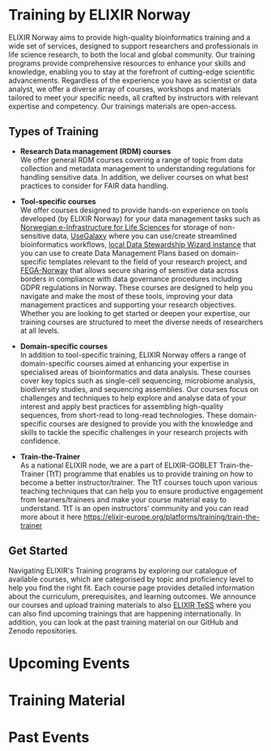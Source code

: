 <link rel="stylesheet" property="stylesheet" href="https://elixirtess.github.io/TeSS_widgets/css/tess-widget.css"/>

# Training by ELIXIR Norway
ELIXIR Norway aims to provide high-quality bioinformatics training and a wide set of services, designed to support researchers and professionals in life science research, to both the local and global community. Our training programs provide comprehensive resources to enhance your skills and knowledge, enabling you to stay at the forefront of cutting-edge scientific advancements. Regardless of the experience you have as scientist or data analyst, we offer a diverse array of courses, workshops and materials tailored to meet your specific needs, all crafted by instructors with relevant expertise and competency. Our trainings materials are open-access. 

## Types of Training
- **Research Data management (RDM) courses**  
We offer general RDM courses covering a range of topic from data collection and metadata management to understanding regulations for handling sensitive data. In addition, we deliver courses on what best practices to consider for FAIR data handling.

- **Tool-specific courses**  
We offer courses designed to provide hands-on experience on tools developed (by ELIXIR Norway) for your data management tasks such as [Norwegian e-Infrastructure for Life Sciences](https://nels.bioinfo.no/) for storage of non-sensitive data, [UseGalaxy](https://galaxyproject.org/use/usegalaxy-no/) where you can use/create streamlined bioinformatics workflows, [local Data Stewardship Wizard instance](https://norway.dsw.elixir-europe.org/wizard/) that you can use to create Data Management Plans based on domain-specific templates relevant to the field of your research project, and [FEGA-Norway](https://ega.elixir.no/) that allows secure sharing of sensitive data across borders in compliance with data governance procedures including GDPR regulations in Norway. 
These courses are designed to help you navigate and make the most of these tools, improving your data management practices and supporting your research objectives. Whether you are looking to get started or deepen your expertise, our training courses are structured to meet the diverse needs of researchers at all levels.

- **Domain-specific courses**  
In addition to tool-specific training, ELIXIR Norway offers a range of domain-specific courses aimed at enhancing your expertise in specialised areas of bioinformatics and data analysis. These courses cover key topics such as single-cell sequencing, microbiome analysis, biodiversity studies, and sequencing assemblies. Our courses focus on challenges and techniques to help explore and analyse data of your interest and apply best practices for assembling high-quality sequences, from short-read to long-read technologies. These domain-specific courses are designed to provide you with the knowledge and skills to tackle the specific challenges in your research projects with confidence.

- **Train-the-Trainer**  
As a national ELIXIR node, we are a part of ELIXIR-GOBLET Train-the-Trainer (TtT) programme that enables us to provide training on how to become a better instructor/trainer. The TtT courses touch upon various teaching techniques that can help you to ensure productive engagement from learners/trainees and make your course material easy to understand. TtT is an open instructors’ community and you can read more about it here https://elixir-europe.org/platforms/training/train-the-trainer

## Get Started

Navigating ELIXIR's Training programs by exploring our catalogue of available courses, which are categorised by topic and proficiency level to help you find the right fit. Each course page provides detailed information about the curriculum, prerequisites, and learning outcomes. We announce our courses and upload training materials to also [ELIXIR TeSS](https://tess.elixir-europe.org/) where you can also find upcoming trainings that are happening internationally. In addition, you can look at the past training material on our GitHub and Zenodo repositories.

# Upcoming Events

<div id="tess-widget-events-list" className="tess-widget tess-widget-list"></div>
<script async="" defer="" src="/assets/scripts/upcoming-events.js" onLoad="initTeSSWidgets()"></script>

# Training Material

<div id="training-materials-list" class="tess-widget tess-widget-list"></div>
<script async="" defer="" src="/assets/scripts/training-material.js" onLoad="initTrainingMaterials()"></script>

# Past Events

<div id="past-training-materials-list" class="tess-widget tess-widget-list"></div>
<script async="" defer="" src="/assets/scripts/past-events.js" onLoad="initPastTrainingMaterials()"></script>

<script async=""
        defer=""
        src="https://elixirtess.github.io/TeSS_widgets/js/tess-widget-standalone.js"
        onLoad="initTeSSWidgets(); initTrainingMaterials(); initPastTrainingMaterials();"></script>
